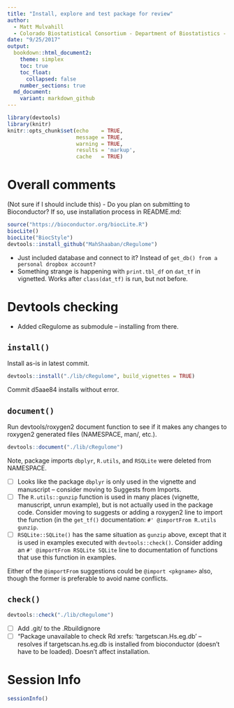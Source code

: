 ```yaml
---
title: "Install, explore and test package for review"
author: 
  - Matt Mulvahill
  - Colorado Biostatistical Consortium - Department of Biostatistics - CSPH
date: "9/25/2017"
output: 
  bookdown::html_document2:
    theme: simplex
    toc: true
    toc_float: 
      collapsed: false
    number_sections: true
  md_document:
    variant: markdown_github
---
```



```r
library(devtools)
library(knitr)
knitr::opts_chunk$set(echo    = TRUE,
                      message = TRUE,
                      warning = TRUE,
                      results = 'markup',
                      cache   = TRUE)
```

# Overall comments

(Not sure if I should include this)
- Do you plan on submitting to Bioconductor?  If so, use installation process in README.md:

```r
source("https://bioconductor.org/biocLite.R")
biocLite()
biocLite("BiocStyle")
devtools::install_github("MahShaaban/cRegulome")
```

- Just included database and connect to it? Instead of `get_db() from a personal dropbox account?`
- Something strange is happening with `print.tbl_df` on `dat_tf` in vignetted.
  Works after `class(dat_tf)` is run, but not before.

# Devtools checking

- Added cRegulome as submodule -- installing from there.



## `install()`

Install as-is in latest commit.

```r
devtools::install("./lib/cRegulome", build_vignettes = TRUE)
```

Commit d5aae84 installs without error.



## `document()`

Run devtools/roxygen2 document function to see if it makes any changes to
roxygen2 generated files (NAMESPACE, man/, etc.). 

```r
devtools::document("./lib/cRegulome")
```

Note, package imports `dbplyr`, `R.utils`, and `RSQLite` were deleted from
NAMESPACE.

- [ ] Looks like the package `dbplyr` is only used in the vignette and manuscript
  -- consider moving to Suggests from Imports.
- [ ] The `R.utils::gunzip` function is used in many places (vignette, manuscript,
  unrun example), but is not actually used in the package code. Consider moving
  to suggests or adding a roxygen2 line to import the function (in the
  `get_tf()` documentation: `#' @importFrom R.utils gunzip`.
- [ ] `RSQLite::SQLite()` has the same situation as `gunzip` above, except that it
  is used in examples executed with `devtools::check()`.  Consider adding an 
  `#' @importFrom RSQLite SQLite` line to documentation of functions that use
  this function in examples.

Either of the `@importFrom` suggestions could be `@import <pkgname>` also,
though the former is preferable to avoid name conflicts.

## `check()`

```r
devtools::check("./lib/cRegulome")
```

- [ ] Add .git/ to the .Rbuildignore
- [ ] "Package unavailable to check Rd xrefs: 'targetscan.Hs.eg.db' -- resolves if
  targetscan.hs.eg.db is installed from bioconductor (doesn't have to be
  loaded). Doesn't affect installation.


# Session Info
```r
sessionInfo()
```
